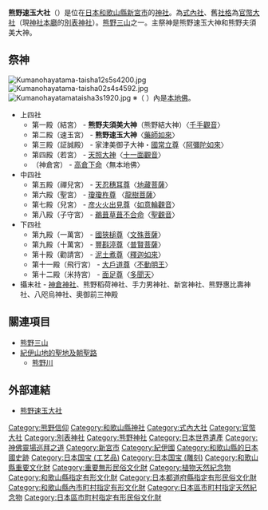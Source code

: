 {{日本神社
| name = 熊野速玉大社
| img = File:Kumanohayatama-taisha10s4s4440.jpg
| img_capt = 
| image_width = 250px
| nihongo = 熊野速玉大社
| hiragana = くまのはやたまたいしゃ
| romaji = Kumano Hayatama Taisha
| location = [[和歌山縣|和歌山縣]][[新宮市|新宮市]]新宮1
| god = 熊野速玉大神<br/>熊野夫須美大神
| type = [[式內社|式內社]]（大）・[[官幣大社|官幣大社]]・[[別表神社|別表神社]]
| struct = 
| title = [[神佛靈場巡拜之道|神佛靈場巡拜之道]]第1番（和歌山第1番）
| open_year = 傳[[景行天皇|景行天皇]]58年
| cere_date = 10月15日～16日（[[熊野速玉祭|熊野速玉祭]]）
|}}
'''熊野速玉大社'''（{{lang|ja|くまのはやたまたいしゃ}}）是位在[[日本|日本]][[和歌山縣|和歌山縣]][[新宮市|新宮市]]的[[神社|神社]]。為[[式內社|式內社]]、舊[[社格|社格]]為[[官幣大社|官幣大社]]（現[[神社本廳|神社本廳]]的[[別表神社|別表神社]]）。[[熊野三山|熊野三山]]之一。主祭神是熊野速玉大神和熊野夫須美大神。

== 祭神 ==
[[File:Kumanohayatama-taisha12s5s4200.jpg|thumb]]
[[File:Kumanohayatama-taisha02s4s4592.jpg|thumb]]
[[File:Kumanohayatamataisha3s1920.jpg|thumb]]
※（ ）內是[[本地垂迹說|本地佛]]。
* 上四社
** 第一殿（結宮） - '''熊野夫須美大神'''（熊野結大神）〈[[千手千眼觀世音菩薩|千手觀音]]〉
** 第二殿（速玉宮） - '''熊野速玉大神'''〈[[藥師如來|藥師如來]]〉
** 第三殿（証誠殿） - 家津美御子大神・[[國之常立神|國常立尊]]〈[[阿彌陀如來|阿彌陀如來]]〉
** 第四殿（若宮） - [[天照大神|天照大神]]〈[[十一面觀音|十一面觀音]]〉
** （神倉宮） - [[高倉下|高倉下命]]〈無本地佛〉
* 中四社
** 第五殿（禪兒宮） - [[天忍穗耳尊|天忍穗耳尊]]〈[[地藏菩薩|地藏菩薩]]〉
** 第六殿（聖宮） - [[天津彥彥火瓊瓊杵尊|瓊瓊杵尊]] 〈[[龍樹|龍樹菩薩]]〉
** 第七殿（兒宮） - [[火折尊|彦火火出見尊]]〈[[如意輪觀音|如意輪觀音]]〉
** 第八殿（子守宮） - [[鸕鶿草葺不合尊|鵜葺草葺不合命]]〈[[聖觀音|聖觀音]]〉
* 下四社
** 第九殿（一萬宮） - [[國狹槌尊|國狹槌尊]]〈[[文殊菩薩|文殊菩薩]]〉
** 第九殿（十萬宮） - [[豐斟渟尊|豐斟渟尊]]〈[[普賢菩薩|普賢菩薩]]〉
** 第十殿（勸請宮） - [[泥土煮尊|泥土煮尊]]〈[[釋迦如來|釋迦如來]]〉
** 第十一殿（飛行宮） - [[大戶之道尊|大戶道尊]]〈[[不動明王|不動明王]]〉
** 第十二殿（米持宮） - [[面足尊|面足尊]]〈[[毘沙門天|多聞天]]〉
* 攝末社 - [[神倉神社|神倉神社]]、熊野稻荷神社、手力男神社、新宮神社、熊野惠比壽神社、八咫烏神社、奧御前三神殿

== 關連項目 ==
* [[熊野三山|熊野三山]]
* [[紀伊山地的聖地及朝聖路|紀伊山地的聖地及朝聖路]]
** [[熊野川|熊野川]]

== 外部連結 ==
{{commonscat|Kumano-Hayatama-shrine}}
* [http://www.kumanokaido.com/hayatama/ 熊野速玉大社] {{Wayback|url=http://www.kumanokaido.com/hayatama/ |date=20140805192720 }}

{{近代社格制度}}
{{紀伊山地的聖地及朝聖路}}

[[Category:熊野信仰|Category:熊野信仰]]
[[Category:和歌山縣神社|Category:和歌山縣神社]]
[[Category:式內大社|Category:式內大社]]
[[Category:官幣大社|Category:官幣大社]]
[[Category:別表神社|Category:別表神社]]
[[Category:熊野神社|Category:熊野神社]]
[[Category:日本世界遺產|Category:日本世界遺產]]
[[Category:神佛靈場巡拜之道|Category:神佛靈場巡拜之道]]
[[Category:新宮市|Category:新宮市]]
[[Category:紀伊國|Category:紀伊國]]
[[Category:和歌山縣的日本國史跡|Category:和歌山縣的日本國史跡]]
[[Category:日本国宝_(工艺品)|Category:日本国宝 (工艺品)]]
[[Category:日本国宝_(雕刻)|Category:日本国宝 (雕刻)]]
[[Category:和歌山縣重要文化財|Category:和歌山縣重要文化財]]
[[Category:重要無形民俗文化財|Category:重要無形民俗文化財]]
[[Category:植物天然紀念物|Category:植物天然紀念物]]
[[Category:和歌山縣指定有形文化財|Category:和歌山縣指定有形文化財]]
[[Category:日本都道府縣指定有形民俗文化財|Category:日本都道府縣指定有形民俗文化財]]
[[Category:和歌山縣內市町村指定有形文化財|Category:和歌山縣內市町村指定有形文化財]]
[[Category:日本區市町村指定天然紀念物|Category:日本區市町村指定天然紀念物]]
[[Category:日本區市町村指定有形民俗文化財|Category:日本區市町村指定有形民俗文化財]]